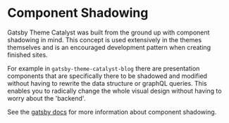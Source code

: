 <SEO
  title="Component Shadowing"
  description="Component shadowing is an advanced pattern for modifying themes that allows you to entirely replace a component within a theme. Gatsby Theme Catalyst is an opinionated set of integrated themes and starters to accelerate your next Gatsby project."
/>

# Component Shadowing

Gatsby Theme Catalyst was built from the ground up with component shadowing in mind. This concept is used extensively in the themes themselves and is an encouraged development pattern when creating finished sites.

For example in `gatsby-theme-catalyst-blog` there are presentation components that are specifically there to be shadowed and modified without having to rewrite the data structure or graphQL queries. This enables you to radically change the whole visual design without having to worry about the 'backend'.

See the [gatsby docs](https://www.gatsbyjs.org/docs/themes/shadowing/) for more information about component shadowing.
